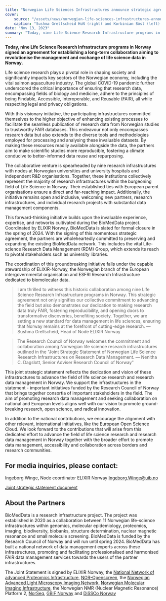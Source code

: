 ```yaml
---
title: "Norwegian Life Sciences Infrastructures announce strategic agreement for establishing long-term collaboration on the management of research data."
cover:
    source: "/assets/news/norwegian-life-sciences-infrastructures-announce-strategic-agreement-for-establishing-long-term-collaboration-on-the-management-of-research-data/cover.jpg"
    caption: "Sushma Grellscheid HoN (right) and Korbinian Bösl (left) DM coordinator (Picture: Randi Eilertsen)"
date: "Nov 13, 2023"
summary: "Today, nine Life Science Research Infrastructure programs in Norway signed an agreement for establishing a long-term collaboration aiming to revolutionise the management and exchange of life science data in Norway."
---
```


**Today, nine Life Science Research Infrastructure programs in Norway signed an agreement for establishing a long-term collaboration aiming to revolutionise the management and exchange of life science data in Norway.**

Life science research plays a pivotal role in shaping society and significantly impacts key sectors of the Norwegian economy, including the vital salmon aquaculture industry. The global COVID-19 pandemic further underscored the critical importance of ensuring that research data, encompassing fields of biology and medicine, adhere to the principles of being Findable, Accessible, Interoperable, and Reusable (FAIR), all while respecting legal and privacy obligations.

With this visionary initiative, the participating infrastructures committed themselves to the higher objective of enhancing existing processes to facilitate the seamless publication of research data from Norwegian studies to trustworthy FAIR databases. This endeavour not only encompasses research data but also extends to the diverse tools and methodologies employed for processing and analysing these invaluable datasets. By making these resources readily available alongside the data, the partners aim to make scientific studies more reproducible, fostering a climate conducive to better-informed data reuse and repurposing.

The collaborative venture is spearheaded by nine research infrastructures with nodes at Norwegian universities and university hospitals and independent R&D organisations. Together, these institutions collectively represent the majority of research infrastructures within the burgeoning field of Life Science in Norway. Their established ties with European parent organisations ensure a direct and far-reaching impact. Additionally, the initiative remains open and inclusive, welcoming new partners, research infrastructures, and individual research projects with substantial data management components.

This forward-thinking initiative builds upon the invaluable experience, expertise, and networks cultivated during the BioMedData project. Coordinated by ELIXIR Norway, BioMedData is slated for formal closure in the spring of 2024. With the signing of this momentous strategic agreement, the partners are wholeheartedly committed to preserving and expanding the existing BioMedData network. This includes the vital Life-science Research Data Management (RDM) Group, which extends its reach to pivotal stakeholders such as university libraries.

The coordination of this groundbreaking initiative falls under the capable stewardship of ELIXIR-Norway, the Norwegian branch of the European intergovernmental organisation and ESFRI Research Infrastructure dedicated to biomolecular data.

> I am thrilled to witness this historic collaboration among nine Life Science Research Infrastructure programs in Norway. This strategic agreement not only signifies our collective commitment to advancing the field but also demonstrates our dedication to making research data truly FAIR, fostering reproducibility, and opening doors to transformative discoveries, benefiting society. Together, we are setting a new standard for data management in life sciences, ensuring that Norway remains at the forefront of cutting-edge research. — Sushma Grellscheid, Head of Node ELIXIR Norway

> The Research Council of Norway welcomes the commitment and collaboration among Norwegian life science research infrastructures outlined in the "Joint Strategic Statement of Norwegian Life Science Research Infrastructures on Research Data Management. — Nenitha C. Dagslott, Senior Adviser Research Council of Norway"

This joint strategic statement reflects the dedication and vision of these infrastructures to advance the field of life science research and research data management in Norway. We support the infrastructures in the statement - important initiatives funded by the Research Council of Norway that brings together consortia of important stakeholders in the field. The aim of promoting research data management and seeking collaboration on national and European levels aligns well with our vision to promote ground-breaking research, open science, and radical innovation.

In addition to the national contributions, we encourage the alignment with other relevant, international initiatives, like the European Open Science Cloud. We look forward to the contributions that will arise from this dedicated effort to advance the field of life science research and research data management in Norway together with the broader effort to promote data management, accessibility and collaboration across borders and research communities.

## For media inquiries, please contact:

Ingeborg Winge, Node coordinator ELIXIR Norway [Ingeborg.Winge@uib.no](mailto:Ingeborg.Winge@uib.no)

[Joint strategic statement document](https://doi.org/10.5281/zenodo.10090789)

## About the Partners

BioMedData is a research infrastructure project. The project was established in 2020 as a collaboration between 11 Norwegian life-science infrastructures within genomics, molecular epidemiology, proteomics, imaging, biodiversity, biobanks, structure determination, nuclear magnetic resonance and small molecule screening. BioMedData is funded by the Research Council of Norway and will run until spring 2024. BioMedData has built a national network of data management experts across these infrastructures, promoting and facilitating professionalised and harmonised FAIR data management services towards the users of the partner infrastructures.

The Joint Statement is signed by ELIXIR Norway, the [National Network of advanced Proteomics Infrastructure](https://www.napi.uio.no/), [NOR-Openscreen](https://www.openscreen.uio.no/), the [Norwegian Advanced Light Microscopy Imaging Network](https://nalmin.no/), [Norwegian Molecular Imaging Infrastructure](https://normolim.w.uib.no/), the Norwegian NMR (Nuclear Magnetic Resonance) Platform 2, [NorSeq](https://www.norseq.org/), [GBIF Norway](https://www.gbif.no/) and [DiSSCo Norway](https://www.dissco.uio.no/)
